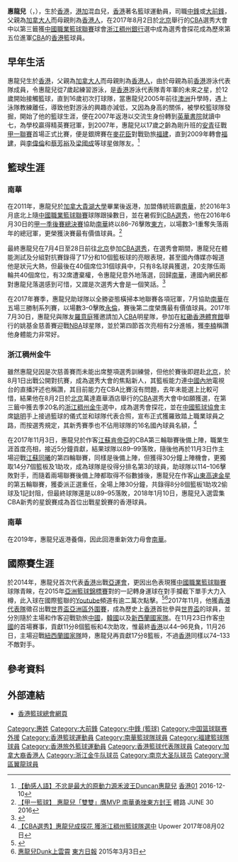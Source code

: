 {{Infobox basketball biography
| name         = 惠龍兒 <br> Duncan Reid
| image        = 
| position     = [[中鋒_(籃球)|中鋒]] / [[大前鋒|大前鋒]]
| height_m     = 2.06
| weight_kg    = 118
| league       = [[東亞超級聯賽|東亞超級聯賽]]
| team         = 灣區翼龍
| number       = 33
| nationality  = {{CHN-HKG}} <br> {{CAN}} <br> {{BNO}}
| birth_date   = {{Birth date and age|1989|09|28|mf=y}}
| birth_place  = {{HKG-1959}}
| high_school  = [[沙田學院|沙田學院]] (2001–2005) <br> {{link-en|諾克斯語法學校|Knox Grammar School}} (2005–2007) <br> [[英華書院|英華書院]] (2007–2008)
| college      = [[貴湖大學|貴湖大學]]
| career_start = 2007
| career_end   = 
| years1       = 2007–2009 
| team1        = {{flagicon|HKG}} [[安青籃球隊|安青]]
| years2       = 2009–2011
| team2        = {{flagicon|HKG}} [[福建籃球隊|福建]]
| years3       = 2011–2017
| team3        = {{flagicon|HKG}} [[南華籃球隊|南華]]
| years4       = 2017–2018
| team4        = {{flagicon|CHN}} [[浙江稠州金牛籃球俱樂部|浙江稠州金牛]]
| years5       = 2018–2019
| team5        = {{flagicon|CHN}} [[南京同曦大聖籃球俱樂部|南京同曦大聖]]
| years6       = 2019–2022
| team6        = {{flagicon|HKG}} [[南華籃球隊|南華]]
| years7       = 2022-
| team7        = {{flagicon|HKG}} {{tsl|en|Bay Area Dragons|灣區翼龍}}
| awards       = 
* 學界籃球精英賽冠軍（2007）
* 海峽盃國際籃球邀請賽亞軍（2012）
* 港澳埠際籃球賽冠軍（2014）
* 柔佛邀請賽蘇丹盃冠軍（2015）
* 香港超級工商盃國際籃球邀請賽亞軍（2016）
* [[香港男子甲一組籃球聯賽|香港甲一聯賽總冠軍]]（2012、2013、2016、2017、2019）
* [[香港男子甲一組籃球聯賽|香港甲一籃球聯賽]] 最有價值球員（2016、2017）
* [[香港男子甲一組籃球聯賽|香港高級組銀牌冠軍]]（2012、2013、2015、2016、2017、2019）
}}

'''惠龍兒'''（{{lang-en|Duncan Overbeck Reid}}，{{bd|1989年|9月28日|||}}），生於[[香港|香港]]，[[香港|港]][[加拿大|加]]混血兒，[[香港|香港]]著名籃球運動員，司職[[中鋒_(籃球)|中鋒]]或[[大前鋒|大前鋒]]，父親為[[加拿大人|加拿大人]]而母親則為[[香港人|香港人]]，在2017年8月2日於[[北京|北京]]舉行的[[CBA|CBA]]選秀大會中以第三籤獲[[中國男子籃球職業聯賽|中國職業籃球聯賽]]球會[[浙江稠州金牛籃球俱樂部|浙江稠州銀行]]選中成為選秀會探花成為歷來第五位進軍[[CBA|CBA]]的[[香港|香港]]籃球員。

==早年生活==
惠龍兒生於[[香港|香港]]，父親為[[加拿大人|加拿大人]]而母親則為[[香港人|香港人]]，由於母親為前[[香港|香港]]游泳代表隊成員，令惠龍兒從7歲起練習游泳，是[[香港|香港]]游泳代表隊青年軍的未來之星，於12歲開始接觸籃球，直到16歲初次打球隊，當惠龍兒2005年前往[[澳洲|澳洲]]升學時，遇上泳隊教練離任，導致他對游泳的興趣亦減低，又因為身高的關係，被學校籃球隊發掘，開始了他的籃球生涯，便在2007年返港以交流生身份轉到[[英華書院|英華書院]]就讀中七，為學校贏得精英賽冠軍，到2007年，惠龍兒以17歲之齡為剛升班的[[安青籃球隊|安青]]征戰[[香港男子甲一組籃球聯賽|甲一聯賽]]首場正式比賽，便是銀牌賽在[[麥花臣室內場館|麥花臣]]對戰勁旅[[福建籃球隊|福建]]，直到2009年轉會[[福建籃球隊|福建]]，與[[李偉倫|李偉倫]]和[[蔡芳裕|蔡芳裕]]及[[梁國成|梁國成]]等球星做隊友。<ref>[http://www.hk01.com/sns/article/59043?utm_content=bufferaf9b1&utm_medium=social&utm_source=facebook.com&utm_campaign=buffer 【動感人語】不忿是最大的原動力源禾波王Duncan惠龍兒] {{Wayback|url=http://www.hk01.com/sns/article/59043?utm_content=bufferaf9b1&utm_medium=social&utm_source=facebook.com&utm_campaign=buffer |date=20171107023449 }} [[香港01|香港01]] 2016-12-10</ref>

==籃球生涯==
===南華===
在2011年，惠龍兒於[[加拿大|加拿大]][[貴湖大學|貴湖大學]]畢業後返港，加盟傳統班霸[[南華籃球隊|南華]]，於2016年3月底北上隨[[中國男子籃球職業聯賽|中國職業籃球聯賽]]球隊跟操數日，並在暑假到[[中國男子籃球職業聯賽|CBA選秀]]，他在2016年6月30日的[[香港男子甲一組籃球聯賽|甲一季後賽總決賽]]協助[[南華籃球隊|南華]]終以86–76擊敗[[東方籃球隊|東方]]，以場數3–1重奪失落兩年的總冠軍，更榮獲決賽最有價值球員。<ref>[http://sportsroad.hk/archives/117995 【甲一籃球】 惠龍兒「雙雙」膺MVP 南華勇挫東方封王] {{Wayback|url=http://sportsroad.hk/archives/117995 |date=20160701222818 }} 體路 JUNE 30 2016</ref>

最終惠龍兒在7月4日至28日前往[[北京|北京]]參加[[中國男子籃球職業聯賽|CBA選秀]]，在選秀會期間，惠龍兒在體能測試及分組對抗賽錄得了17分和10個籃板球的亮眼表現，甚至國內傳媒亦報道他是狀元大熱，但最後在40個席位31個球員中，只有8名球員獲選，20支隊伍兩輪共40個席位，有32席遭棄權，令惠龍兒意外地落選，回歸[[南華籃球隊|南華]]，連國內網民都對惠龍兒落選感到可惜，又謂是次選秀大會是一個笑話。<ref>{{cite news|url=http://hk.on.cc/hk/bkn/cnt/sport/20160728/bkn-20160728151432868-0728_00882_001.html?eventsection=hk_sport&eventid=402883474c98757a014cb7fdd0d20a7aCBA|title=選秀變棄權大會　惠龍兒落選感失望|date=2016年7月28日|newspaper=[[東方日報_(香港)|東方日報 (香港)]]|accessdate=2016年9月2日|archive-date=2016年9月18日|archive-url=https://web.archive.org/web/20160918213551/http://hk.on.cc/hk/bkn/cnt/sport/20160728/bkn-20160728151432868-0728_00882_001.html?eventsection=hk_sport&eventid=402883474c98757a014cb7fdd0d20a7aCBA|dead-url=no}}</ref>

在2017年賽季，惠龍兒助球隊以全勝姿態橫掃本地聯賽各項冠軍，7月協助[[南華籃球隊|南華]]在五場三勝制系列賽，以場數3–0擊敗[[永倫籃球隊|永倫]]，賽後第二度榮膺最有價值球員。2017年7月30日，惠龍兒與隊友[[羅意庭|羅意庭]]獲邀請加入[[CBA|CBA]]明星隊，參加在[[紅磡|紅磡]][[香港體育館|香港體育館]]舉行的姚基金慈善賽迎戰[[NBA|NBA]]球星隊，並於第四節首次亮相有2分進帳，獲[[李楠_(籃球運動員)|李楠]]稱讚他身體能力非常好。

===浙江稠州金牛===
雖然惠龍兒因是次慈善賽而未能出席整項選秀訓練營，但他於賽後即趕赴[[北京|北京]]，於8月1日出戰公開對抗賽，成為選秀大會的焦點新人，其籃板能力連[[中國內地|中國內地]]電視台的直播評述也稱讚，其目前能力在CBA比賽沒有問題，去年未能選上比較可惜，結果他在8月2日於[[北京|北京]]萬達嘉華酒店舉行的[[CBA|CBA]]選秀大會中如願獲選，在第三籤中獲去季20名的[[浙江稠州金牛籃球俱樂部|浙江稠州金牛]]選中，成為選秀會探花，並在[[中國籃球協會|中國籃球協會]]主席[[姚明|姚明]]手上接過籃球的儀式並和球隊代表合照，宣布正式獲羅致踏上職業球員之路，而按選秀規定，其新秀賽季也不佔用球隊的16名國內球員名額，<ref>[https://www.upower.com.hk/article/86103-%E3%80%90cba%E9%81%B8%E7%A7%80%E3%80%91%E6%83%A0%E9%BE%8D%E5%85%92%E6%88%90%E6%8E%A2%E8%8A%B1-%E7%8D%B2%E6%B5%99%E6%B1%9F%E7%A8%A0%E5%B7%9E%E7%B1%83%E7%90%83%E9%9A%8A%E9%81%B8%E4%B8%AD 【CBA選秀】惠龍兒成探花 獲浙江稠州籃球隊選中] {{Wayback|url=https://www.upower.com.hk/article/86103-%E3%80%90cba%E9%81%B8%E7%A7%80%E3%80%91%E6%83%A0%E9%BE%8D%E5%85%92%E6%88%90%E6%8E%A2%E8%8A%B1-%E7%8D%B2%E6%B5%99%E6%B1%9F%E7%A8%A0%E5%B7%9E%E7%B1%83%E7%90%83%E9%9A%8A%E9%81%B8%E4%B8%AD |date=20170802164236 }} Upower 2017年08月02日</ref>

在2017年11月3日，惠龍兒於作客[[江蘇龍肯帝亞籃球俱樂部|江蘇肯帝亞]]的CBA第三輪聯賽後備上陣，職業生涯首度亮相，接近5分鐘貢獻，結果球隊以89–99落敗，隨後他再於11月3日作主場迎戰[[江蘇同曦大聖籃球俱樂部|江蘇同曦]]的第四輪聯賽，同樣是後備上陣，但獲得30分鐘上陣機會，更獨取14分7個籃板及1助攻，成為球隊是役得分排名第3的球員，助球隊以114–106擊敗對手，而隨着兩場聯賽後備上陣都取得不俗數據後，惠龍兒在作客[[山東高速金星籃球俱樂部|山東高速金星]]的第五輪聯賽，獲委派正選重任，全場上陣30分鐘，共錄得8分8個籃板1助攻2偷球及1記封阻，但最終球隊還是以89–95落敗，2018年1月10日，惠龍兒入選雲集CBA新秀的星銳賽成為首位出戰星銳賽的香港球員。

===南華===
在2019年，惠龍兒返港養傷，因此回港重新效力母會[[南華籃球隊|南華]]。

==國際賽生涯==
於2014年，惠龍兒首次代表[[香港男子籃球代表隊|香港]]出戰[[2014年亞洲運動會|亞運會]]，更因出色表現獲[[中國男子籃球職業聯賽|中國職業籃球聯賽]]球隊青睞，在2015年[[2015年亞洲籃球錦標賽|亞洲籃球錦標賽]]對{{link-en|巴林國家隊|Bahrain national basketball team}}的一記轉身運球在對手攔截下單手大力入樽，此入球在國際籃聯的[[Youtube|Youtube]]頻道有逾二萬次點擊。<ref>{{cite news|url=http://news.takungpao.com.hk/paper/q/2014/0427/2443275.html|title=惠龍兒洋臉孔 香港心|date=2014年4月27日|newspaper=[[大公報|大公報]]|accessdate=2016年5月25日|archive-date=2016年6月25日|archive-url=https://web.archive.org/web/20160625083920/http://news.takungpao.com.hk/paper/q/2014/0427/2443275.html|dead-url=no}}</ref><ref>[http://orientaldaily.on.cc/cnt/sport/20150303/index.html 惠龍兒Dunk上雲霄] {{Wayback|url=http://orientaldaily.on.cc/cnt/sport/20150303/index.html |date=20160730021757 }} [[東方日報|東方日報]] 2015年3月3日</ref>2017年11月，他獲[[香港男子籃球代表隊|香港代表隊]]徵召出戰[[2019年世界盃籃球賽|世界盃亞洲區外圍賽]]，成為歷史上[[香港男子籃球代表隊|香港]]首批參與[[世界盃籃球賽|世界盃]]的球員，並分別隨於主場和作客迎戰勁旅[[中國國家男子籃球隊|中國]]，[[韓國國家男子籃球隊|韓國]]以及[[新西蘭國家男子籃球隊|新西蘭國家隊]]。在11月23日作客[[中國國家男子籃球隊|中國]]的首場賽事，貢獻11分8個籃板和4次助攻，惟最終[[香港男子籃球代表隊|香港]]以44–96見負，11月26日，主場迎戰[[新西蘭國家男子籃球隊|紐西蘭國家隊]]時，惠龍兒再貢獻17分8籃板，不過[[香港男子籃球代表隊|香港]]同樣以74–133不敵對手。

==參考資料==
{{reflist}}

==外部連結==
*[http://www.basketball.org.hk/ 香港籃球總會網頁] {{Wayback|url=http://www.basketball.org.hk/ |date=20160630214738 }}

{{Navboxes|list=
{{2017年CBA选秀}}
}}
{{DEFAULTSORT:Reid,Duncan Overbeck}}
[[Category:惠姓|Category:惠姓]]
[[Category:大前鋒|Category:大前鋒]]
[[Category:中鋒_(籃球)|Category:中鋒 (籃球)]]
[[Category:中国篮球联赛外援|Category:中国篮球联赛外援]]
[[Category:香港籃球運動員|Category:香港籃球運動員]]
[[Category:南華籃球隊球員|Category:南華籃球隊球員]]
[[Category:福建籃球隊球員|Category:福建籃球隊球員]]
[[Category:香港旅外籃球運動員|Category:香港旅外籃球運動員]]
[[Category:香港籃球代表隊球員|Category:香港籃球代表隊球員]]
[[Category:加拿大裔香港人|Category:加拿大裔香港人]]
[[Category:浙江金牛队球员|Category:浙江金牛队球员]]
[[Category:南京大圣队球员|Category:南京大圣队球员]]
[[Category:灣區翼龍球員|Category:灣區翼龍球員]]